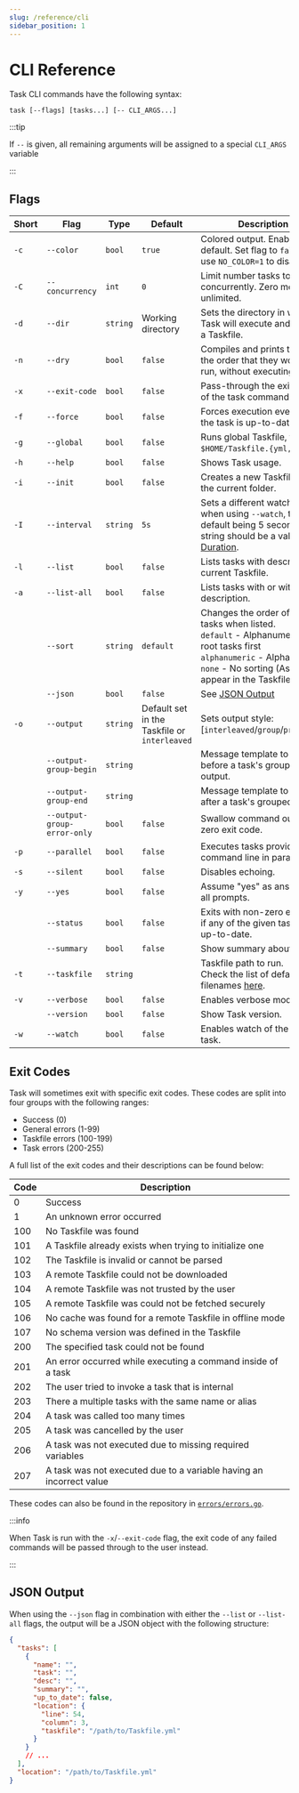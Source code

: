 ```yaml
---
slug: /reference/cli
sidebar_position: 1
---
```


# CLI Reference

Task CLI commands have the following syntax:

```shell
task [--flags] [tasks...] [-- CLI_ARGS...]
```

:::tip

If `--` is given, all remaining arguments will be assigned to a special
`CLI_ARGS` variable

:::

## Flags

| Short | Flag                        | Type     | Default                                      | Description                                                                                                                                                                                  |
| ----- | --------------------------- | -------- | -------------------------------------------- | -------------------------------------------------------------------------------------------------------------------------------------------------------------------------------------------- |
| `-c`  | `--color`                   | `bool`   | `true`                                       | Colored output. Enabled by default. Set flag to `false` or use `NO_COLOR=1` to disable.                                                                                                      |
| `-C`  | `--concurrency`             | `int`    | `0`                                          | Limit number tasks to run concurrently. Zero means unlimited.                                                                                                                                |
| `-d`  | `--dir`                     | `string` | Working directory                            | Sets the directory in which Task will execute and look for a Taskfile.                                                                                                                       |
| `-n`  | `--dry`                     | `bool`   | `false`                                      | Compiles and prints tasks in the order that they would be run, without executing them.                                                                                                       |
| `-x`  | `--exit-code`               | `bool`   | `false`                                      | Pass-through the exit code of the task command.                                                                                                                                              |
| `-f`  | `--force`                   | `bool`   | `false`                                      | Forces execution even when the task is up-to-date.                                                                                                                                           |
| `-g`  | `--global`                  | `bool`   | `false`                                      | Runs global Taskfile, from `$HOME/Taskfile.{yml,yaml}`.                                                                                                                                      |
| `-h`  | `--help`                    | `bool`   | `false`                                      | Shows Task usage.                                                                                                                                                                            |
| `-i`  | `--init`                    | `bool`   | `false`                                      | Creates a new Taskfile.yml in the current folder.                                                                                                                                            |
| `-I`  | `--interval`                | `string` | `5s`                                         | Sets a different watch interval when using `--watch`, the default being 5 seconds. This string should be a valid [Go Duration](https://pkg.go.dev/time#ParseDuration).                       |
| `-l`  | `--list`                    | `bool`   | `false`                                      | Lists tasks with description of current Taskfile.                                                                                                                                            |
| `-a`  | `--list-all`                | `bool`   | `false`                                      | Lists tasks with or without a description.                                                                                                                                                   |
|       | `--sort`                    | `string` | `default`                                    | Changes the order of the tasks when listed.<br />`default` - Alphanumeric with root tasks first<br />`alphanumeric` - Alphanumeric<br />`none` - No sorting (As they appear in the Taskfile) |
|       | `--json`                    | `bool`   | `false`                                      | See [JSON Output](#json-output)                                                                                                                                                              |
| `-o`  | `--output`                  | `string` | Default set in the Taskfile or `interleaved` | Sets output style: [`interleaved`/`group`/`prefixed`].                                                                                                                                       |
|       | `--output-group-begin`      | `string` |                                              | Message template to print before a task's grouped output.                                                                                                                                    |
|       | `--output-group-end`        | `string` |                                              | Message template to print after a task's grouped output.                                                                                                                                     |
|       | `--output-group-error-only` | `bool`   | `false`                                      | Swallow command output on zero exit code.                                                                                                                                                    |
| `-p`  | `--parallel`                | `bool`   | `false`                                      | Executes tasks provided on command line in parallel.                                                                                                                                         |
| `-s`  | `--silent`                  | `bool`   | `false`                                      | Disables echoing.                                                                                                                                                                            |
| `-y`  | `--yes`                     | `bool`   | `false`                                      | Assume "yes" as answer to all prompts.                                                                                                                                                       |
|       | `--status`                  | `bool`   | `false`                                      | Exits with non-zero exit code if any of the given tasks is not up-to-date.                                                                                                                   |
|       | `--summary`                 | `bool`   | `false`                                      | Show summary about a task.                                                                                                                                                                   |
| `-t`  | `--taskfile`                | `string` |                                              | Taskfile path to run.<br />Check the list of default filenames [here](../usage/#supported-file-names).                                                                                        |
| `-v`  | `--verbose`                 | `bool`   | `false`                                      | Enables verbose mode.                                                                                                                                                                        |
|       | `--version`                 | `bool`   | `false`                                      | Show Task version.                                                                                                                                                                           |
| `-w`  | `--watch`                   | `bool`   | `false`                                      | Enables watch of the given task.

## Exit Codes

Task will sometimes exit with specific exit codes. These codes are split into
four groups with the following ranges:

- Success (0)
- General errors (1-99)
- Taskfile errors (100-199)
- Task errors (200-255)

A full list of the exit codes and their descriptions can be found below:

| Code | Description                                                         |
|------|---------------------------------------------------------------------|
| 0    | Success                                                             |
| 1    | An unknown error occurred                                           |
| 100  | No Taskfile was found                                               |
| 101  | A Taskfile already exists when trying to initialize one             |
| 102  | The Taskfile is invalid or cannot be parsed                         |
| 103  | A remote Taskfile could not be downloaded                           |
| 104  | A remote Taskfile was not trusted by the user                       |
| 105  | A remote Taskfile was could not be fetched securely                 |
| 106  | No cache was found for a remote Taskfile in offline mode            |
| 107  | No schema version was defined in the Taskfile                       |
| 200  | The specified task could not be found                               |
| 201  | An error occurred while executing a command inside of a task        |
| 202  | The user tried to invoke a task that is internal                    |
| 203  | There a multiple tasks with the same name or alias                  |
| 204  | A task was called too many times                                    |
| 205  | A task was cancelled by the user                                    |
| 206  | A task was not executed due to missing required variables           |
| 207  | A task was not executed due to a variable having an incorrect value |

These codes can also be found in the repository in
[`errors/errors.go`](https://github.com/go-task/task/blob/main/errors/errors.go).

:::info

When Task is run with the `-x`/`--exit-code` flag, the exit code of any failed
commands will be passed through to the user instead.

:::

## JSON Output

When using the `--json` flag in combination with either the `--list` or
`--list-all` flags, the output will be a JSON object with the following
structure:

```json
{
  "tasks": [
    {
      "name": "",
      "task": "",
      "desc": "",
      "summary": "",
      "up_to_date": false,
      "location": {
        "line": 54,
        "column": 3,
        "taskfile": "/path/to/Taskfile.yml"
      }
    }
    // ...
  ],
  "location": "/path/to/Taskfile.yml"
}
```
